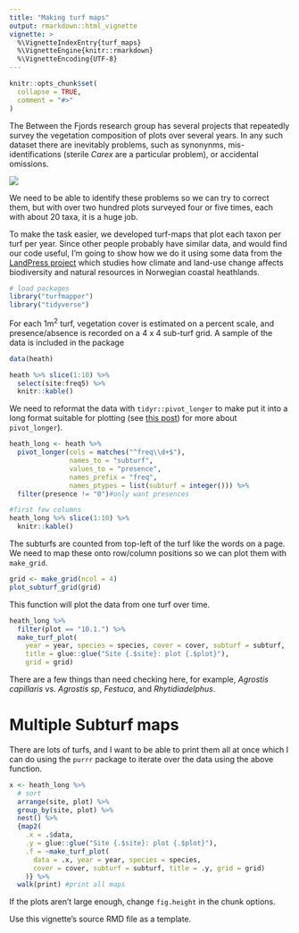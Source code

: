 ```yaml
---
title: "Making turf maps"
output: rmarkdown::html_vignette
vignette: >
  %\VignetteIndexEntry{turf_maps}
  %\VignetteEngine{knitr::rmarkdown}
  %\VignetteEncoding{UTF-8}
---
```


```r
knitr::opts_chunk$set(
  collapse = TRUE,
  comment = "#>"
)
```

The Between the Fjords research group has several projects that repeatedly survey the vegetation composition of plots over several years. In any such dataset there are inevitably problems, such as synonynms, mis-identifications (sterile _Carex_ are a particular problem), or accidental omissions. 

![](https://betweenthefjords.w.uib.no/files/2015/11/Siri-Lie-Olsen-300x225.jpg)

We need to be able to identify these problems so we can try to correct them, but with over two hundred plots surveyed four or five times, each with about 20 taxa, it is a huge job.

To make the task easier, we developed turf-maps that plot each taxon per turf per year. Since other people probably have similar data, and would find our code useful, I'm going to show how we do it using some data from the [LandPress project](https://www.uib.no/en/rg/EECRG/95156/landpress) which studies how climate and land-use change affects biodiversity and natural resources in Norwegian coastal heathlands. 

```r
# load packages
library("turfmapper")
library("tidyverse")
```


For each 1m^2^ turf, vegetation cover is estimated on a percent scale, and presence/absence is recorded on a 4 x 4 sub-turf grid. A sample of the data is included in the package

```r
data(heath)

heath %>% slice(1:10) %>% 
  select(site:freq5) %>%
  knitr::kable()
```

We need to reformat the data with `tidyr::pivot_longer` to make put it into a long format suitable for plotting (see [this post](https://www.fromthebottomoftheheap.net/2019/10/25/pivoting-tidily/)) for more about `pivot_longer`).

```r
heath_long <- heath %>% 
  pivot_longer(cols = matches("^freq\\d+$"), 
               names_to = "subturf", 
               values_to = "presence", 
               names_prefix = "freq", 
               names_ptypes = list(subturf = integer())) %>% 
  filter(presence != "0")#only want presences

#first few columns
heath_long %>% slice(1:10) %>% 
  knitr::kable()
```


The subturfs are counted from top-left of the turf like the words on a page. We need to map these onto row/column positions so we can plot them with `make_grid`. 

```r
grid <- make_grid(ncol = 4)
plot_subturf_grid(grid)
```

This function will plot the data from one turf over time. 

```r

heath_long %>%
  filter(plot == "10.1.") %>%
  make_turf_plot(
    year = year, species = species, cover = cover, subturf = subturf, 
    title = glue::glue("Site {.$site}: plot {.$plot}"), 
    grid = grid)
```

There are a few things than need checking here, for example, _Agrostis capillaris_ vs. _Agrostis sp_, _Festuca_, and _Rhytidiadelphus_.

# Multiple Subturf maps

There are lots of turfs, and I want to be able to print them all at once which I can do using the `purrr` package to iterate over the data using the above function. 

```r

x <- heath_long %>% 
  # sort
  arrange(site, plot) %>% 
  group_by(site, plot) %>% 
  nest() %>% 
  {map2(
    .x = .$data, 
    .y = glue::glue("Site {.$site}: plot {.$plot}"),
    .f = ~make_turf_plot(
      data = .x, year = year, species = species, 
      cover = cover, subturf = subturf, title = .y, grid = grid)
    )} %>% 
  walk(print) #print all maps
```

If the plots aren't large enough, change `fig.height` in the chunk options.

Use this vignette's source RMD file as a template.
